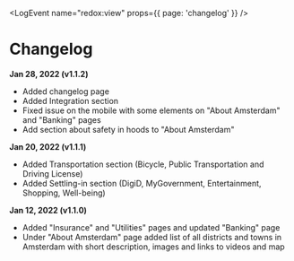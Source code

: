 
<LogEvent name="redox:view" props={{ page: 'changelog' }} />

# Changelog

**Jan 28, 2022 (v1.1.2)**
- Added changelog page
- Added Integration section
- Fixed issue on the mobile with some elements on "About Amsterdam" and "Banking" pages
- Add section about safety in hoods to "About Amsterdam"

**Jan 20, 2022 (v1.1.1)**
- Added Transportation section (Bicycle, Public Transportation and Driving License)
- Added Settling-in section (DigiD, MyGovernment, Entertainment, Shopping, Well-being)

**Jan 12, 2022 (v1.1.0)**
- Added "Insurance" and "Utilities" pages and updated "Banking" page
- Under "About Amsterdam" page added list of all districts and towns in Amsterdam with short description, images and links to videos and map
